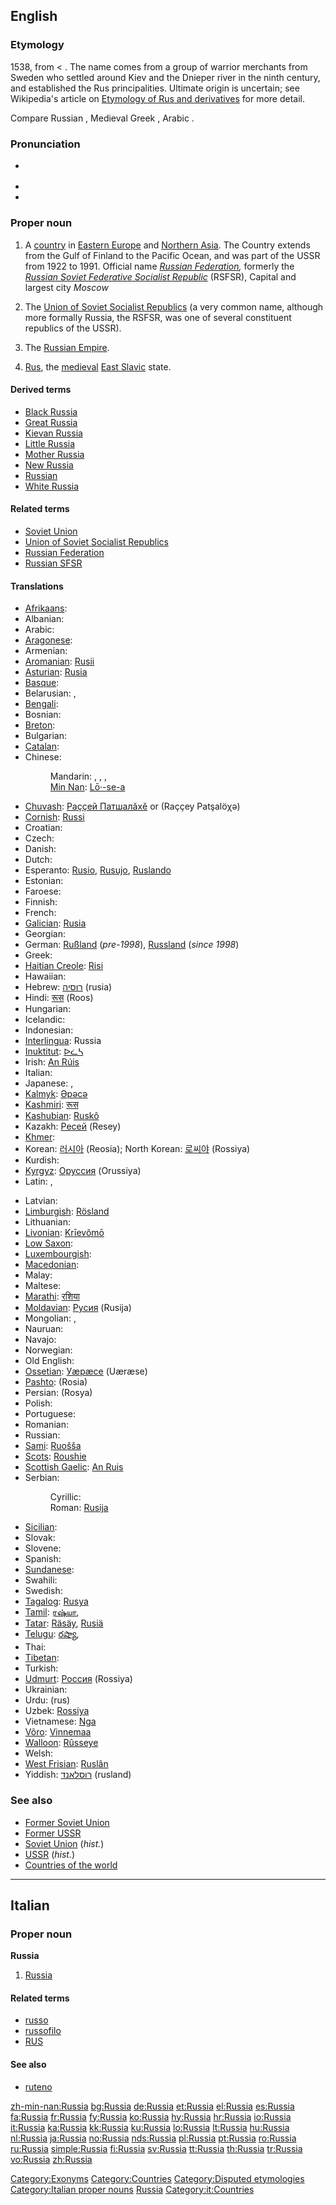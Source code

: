 {{wikipedia}}
==English==

===Etymology===
1538, from {{ML.}} {{term|Russi||Russians|lang=la}} < {{etyl|orv}} {{term|Русь||[[Rus]]|lang=orv}}.  The name comes from a group of warrior merchants from Sweden who settled around Kiev and the Dnieper river in the ninth century, and established the Rus principalities.  Ultimate origin is uncertain; see Wikipedia's article on [[w:Etymology of Rus and derivatives|Etymology of Rus and derivatives]] for more detail.

Compare Russian {{term|Россия||Russia|tr=Rossíja}}, Medieval Greek {{term|οί Ῥῶς||tr=oi Rhōs|lang=el}}, Arabic {{term|روس|tr=rūs|sc=Arab}}.

===Pronunciation===
* {{a|UK|US}} {{IPA|/ˈɹʌ.ʃə/}}
* {{audio|en-us-Russia.ogg|Audio (US)}}
* {{rhymes|ʌʃə}}

===Proper noun===
{{en-proper noun}}

# A [[country]] in [[Eastern Europe]] and [[Northern Asia]]. The Country extends from the Gulf of Finland to the Pacific Ocean, and was part of the USSR from 1922 to 1991. Official name ''[[Russian Federation]],'' formerly the ''[[Russian Soviet Federative Socialist Republic]]'' (RSFSR), Capital and largest city ''Moscow''
# {{historical|informal}} The [[Union of Soviet Socialist Republics]] (a very common name, although more formally Russia, the RSFSR,  was one of several constituent republics of the USSR).
# {{historical}} The [[Russian Empire]].
# {{historical|dated}} [[Rus]], the [[medieval]] [[East Slavic]] state.

====Derived terms====
* [[Black Russia]]
* [[Great Russia]]
* [[Kievan Russia]]
* [[Little Russia]]
* [[Mother Russia]]
* [[New Russia]]
* [[Russian]]
* [[White Russia]]

====Related terms====
* [[Soviet Union]] {{qualifier|historical}}
* [[Union of Soviet Socialist Republics]]
* [[Russian Federation]]
* [[Russian SFSR]]

====Translations====
{{trans-top|country in Asia and Europe}}
* [[Afrikaans]]: {{t-|af|Rusland|xs=Afrikaans}}
* Albanian: {{t+|sq|Rusia|xs=Albanian}}
* Arabic: {{t+|ar|روسيا|f|tr=Ruusiya|sc=Arab}}
* [[Aragonese]]: {{t-|an|Rusia|xs=Aragonese}}
* Armenian: {{t+|hy|Ռուսաստան|tr=Ṙusastan|sc=Armn|xs=Armenian}}
* [[Aromanian]]: [[Rusii]]
* [[Asturian]]: [[Rusia]]
* [[Basque]]: {{t|eu|Errusia|xs=Basque}}
* Belarusian: {{t|be|Расія|f|tr=Rasíja|sc=Cyrl|xs=Belarusian}}, {{t|be|Расея|f|tr=Raséja|sc=Cyrl|xs=Belarusian}} {{qualifier|Taraškevica orthography}}
* [[Bengali]]: {{t|bn|রাশিয়া|sc=Beng|xs=Bengali}}
* Bosnian: {{t-|bs|Rusija|f}}
* [[Breton]]: {{t-|br|Rusia|xs=Breton}}
* Bulgarian: {{t+|bg|Русия|f|tr=Rusija|sc=Cyrl}}
* [[Catalan]]: {{t-|ca|Rússia|f}}
* Chinese:
*: Mandarin: {{t-|cmn|俄國|sc=Hani|xs=Mandarin}}, {{t-|cmn|俄国|tr=Éguó|sc=Hani|xs=Mandarin}},  {{qualifier|formally}} {{t-|cmn|俄羅斯|sc=Hani|xs=Mandarin}}, {{t-|cmn|俄罗斯|tr=Éluósī|sc=Hani|xs=Mandarin}}
*: [[Min Nan]]: [[Lō·-se-a]]
* [[Chuvash]]: [[Раççей Патшалăхě]] or {{Cyrl|[[Раҫҫей Патшалӑхӗ]]}} (Raççey Patşalöχə)
* [[Cornish]]: [[Russi]]
* Croatian: {{t+|hr|Rusija|f}}
* Czech: {{t+|cs|Rusko}}
* Danish: {{t+|da|Rusland}}
* Dutch: {{t+|nl|Rusland}}
* Esperanto: [[Rusio]], [[Rusujo]], [[Ruslando]]
* Estonian: {{t+|et|Venemaa}}
* Faroese: {{t-|fo|Russland|xs=Faroese}}
* Finnish: {{t+|fi|Venäjä}}
* French: {{t+|fr|Russie|f}}
* [[Galician]]: [[Rusia]]
* Georgian: {{t|ka|რუსეთი|tr=ruset‘i|sc=Geor|xs=Georgian}}
* German: [[Rußland]] {{n}} (''pre-1998''), [[Russland]] (''since 1998'')
* Greek: {{t+|el|Ρωσία|f|tr=Rosía|sc=Grek}}
* [[Haitian Creole]]: [[Risi]]
* Hawaiian: {{tø|haw|Lukia}}
* Hebrew: [[רוסיה]] (rusia)
* Hindi: [[रूस]] (Roos)
* Hungarian: {{t+|hu|Oroszország}}
* Icelandic: {{t+|is|Rússland}}
* Indonesian: {{t-|id|Rusia|xs=Indonesian}}
* [[Interlingua]]: Russia
* [[Inuktitut]]: [[ᐅᓛᓴ]]
* Irish: [[An Rúis]]
* Italian: {{t+|it|Russia}}
* Japanese: {{t+|ja|ロシア|tr=Róshia|sc=Jpan}}, {{t-|ja|露西亜|tr=Róshia|sc=Jpan}}
* [[Kalmyk]]: [[Әрәсә]]
* [[Kashmiri]]: [[रूस]]
* [[Kashubian]]: [[Ruskô]]
* Kazakh: [[Ресей]] (Resey)
* [[Khmer]]: {{t|km|រូស្ស៊ី|tr=rūsī|sc=Khmr|xs=Khmer}}
* Korean: [[러시아]] (Reosia); North Korean: [[로씨야]] (Rossiya)
* Kurdish: {{t+|ku|Rûsya}}
* [[Kyrgyz]]: [[Оруссия]] (Orussiya)
* Latin: {{t-|la|Russia|f}}, {{t-|la|Ruthenia|f}}
{{trans-mid}}
* Latvian: {{t+|lv|Krievija|xs=Latvian}}
* [[Limburgish]]: [[Rösland]]
* Lithuanian: {{t+|lt|Rusija|xs=Lithuanian}}
* [[Livonian]]: [[Krīevõmō]]
* [[Low Saxon]]: {{t+|nds|Russland|xs=Low Saxon}}
* [[Luxembourgish]]: {{t-|lb|Russland|xs=Luxembourgish}}
* [[Macedonian]]: {{t+|mk|Русија|f|tr=Rúsija|sc=Cyrl|xs=Macedonian}}
* Malay: {{t-|ms|Rusia|xs=Malay}}
* Maltese: {{t-|mt|Russja|xs=Maltese}}
* [[Marathi]]: [[रशिया]]
* [[Moldavian]]: [[Русия]] (Rusija)
* Mongolian: {{t-|mn|Орос улс|tr=Oros uls|sc=Cyrl|xs=Mongolian}}, {{t-|mn|Орос|tr=Oros|sc=Cyrl|xs=Mongolian}}
* Nauruan: {{t-|na|Russia|xs=Nauruan}}
* Navajo: {{tø|nv|Biʼééʼ Łichííʼí Bikéyah}}
* Norwegian: {{t+|no|Russland}}
* Old English: {{t-|ang|Russland|xs=Old English}}
* [[Ossetian]]: [[Уæрæсе]] (Uæræse)
* [[Pashto]]: {{ur-Arab|[[روسيه]]}} (Rosia)
* Persian: {{fa-Arab|[[روسیه]]}} (Rosya)
* Polish: {{t+|pl|Rosja|f}}
* Portuguese: {{t+|pt|Rússia|f}}
* Romanian: {{t+|ro|Rusia|f}}
* Russian: {{t+|ru|Россия|f|tr=Rossíja|sc=Cyrl}}
* [[Sami]]: [[Ruošša]]
* [[Scots]]: [[Roushie]]
* [[Scottish Gaelic]]: [[An Ruis]]
* Serbian:
*: Cyrillic: {{t-|sr|Русија|f|sc=Cyrl}}
*: Roman: [[Rusija#Serbian|Rusija]] {{f}}
* [[Sicilian]]: {{t-|scn|Russia|xs=Sicilian}}
* Slovak: {{t-|sk|Rusko|n}}
* Slovene: {{t+|sl|Rusija|f}}
* Spanish: {{t+|es|Rusia|f}}
* [[Sundanese]]: {{t-|su|Rusia|xs=Sundanese}}
* Swahili: {{t|sw|Urusi|xs=Swahili}}
* Swedish: {{t+|sv|Ryssland}}
* [[Tagalog]]: [[Rusya]]
* [[Tamil]]: [[ரஷ்யா]], {{t|ta|உருசியா|sc=Taml|xs=Tamil}}
* [[Tatar]]: [[Räsäy]], [[Rusiä]]
* [[Telugu]]: [[రష్యా]], {{t|te|రష్యా|sc=Telu}}
* Thai: {{t|th|ประเทศรัสเซีย|tr=bpràtêt rátsia|sc=Thai|xs=Thai}}
* [[Tibetan]]: {{tø|bo|ཨུ་རུ་སུ|sc=Tibt|xs=Tibetan}}
* Turkish: {{t+|tr|Rusya}}
* [[Udmurt]]: [[Россия]] (Rossiya)
* Ukrainian: {{t+|uk|Росія|f|tr=Rosíja|sc=Cyrl|xs=Ukrainian}}
* Urdu: {{ur-Arab|[[روس]]}} (rus)
* Uzbek: [[Rossiya]]
* Vietnamese: [[Nga]]
* [[Võro]]: [[Vinnemaa]]
* [[Walloon]]: [[Rûsseye]]
* Welsh: {{t-|cy|Rwsia|f|xs=Welsh}}
* [[West Frisian]]: [[Ruslân]]
* Yiddish: [[רוסלאנד]] (rusland)
{{trans-bottom}}

===See also===
* [[Former Soviet Union]]
* [[Former USSR]]
* [[Soviet Union]] (''hist.'')
* [[USSR]] (''hist.'')
* [[Appendix:Countries of the world|Countries of the world]]

[[Category:Exonyms]]

----

==Italian==
{{wikipedia|Russia|lang=it}}

===Proper noun===
'''Russia''' {{f}}

# [[#English|Russia]]

====Related terms====
* [[russo]]
* [[russofilo]]
* [[RUS]]

====See also====
* [[ruteno]]

[[Category:Countries]]
[[Category:Disputed etymologies]]
[[Category:Italian proper nouns]]
[[Category:Russia| Russia]]
[[Category:it:Countries]]

[[zh-min-nan:Russia]]
[[bg:Russia]]
[[de:Russia]]
[[et:Russia]]
[[el:Russia]]
[[es:Russia]]
[[fa:Russia]]
[[fr:Russia]]
[[fy:Russia]]
[[ko:Russia]]
[[hy:Russia]]
[[hr:Russia]]
[[io:Russia]]
[[it:Russia]]
[[ka:Russia]]
[[kk:Russia]]
[[ku:Russia]]
[[lo:Russia]]
[[lt:Russia]]
[[hu:Russia]]
[[nl:Russia]]
[[ja:Russia]]
[[no:Russia]]
[[nds:Russia]]
[[pl:Russia]]
[[pt:Russia]]
[[ro:Russia]]
[[ru:Russia]]
[[simple:Russia]]
[[fi:Russia]]
[[sv:Russia]]
[[tt:Russia]]
[[th:Russia]]
[[tr:Russia]]
[[vo:Russia]]
[[zh:Russia]]